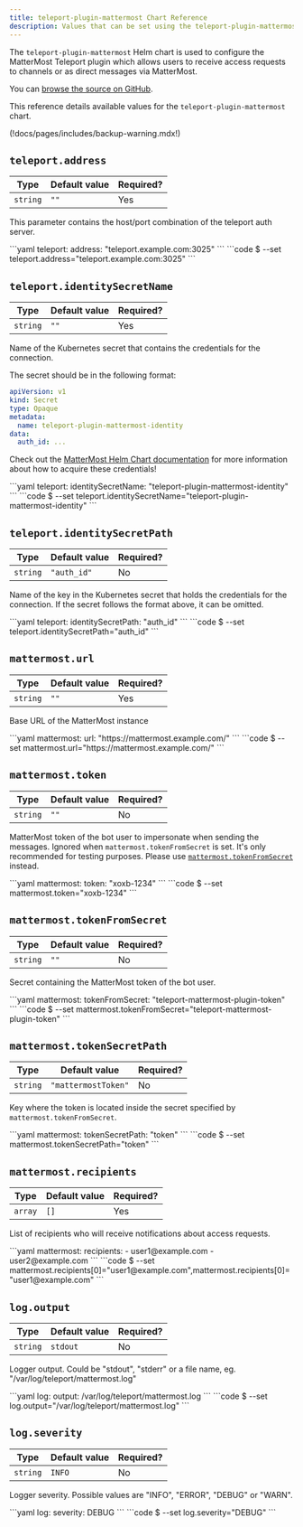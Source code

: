 ```yaml
---
title: teleport-plugin-mattermost Chart Reference
description: Values that can be set using the teleport-plugin-mattermost Helm chart
---
```


The `teleport-plugin-mattermost` Helm chart is used to configure the MatterMost Teleport plugin which allows users to receive access requests to channels or as direct messages via MatterMost.

You can [browse the source on GitHub](https://github.com/gravitational/teleport-plugins/tree/master/charts/access/mattermost).

This reference details available values for the `teleport-plugin-mattermost` chart.

(!docs/pages/includes/backup-warning.mdx!)

## `teleport.address`

| Type | Default value | Required? |
| - | - | - |
| `string` | `""` | Yes |

This parameter contains the host/port combination of the teleport auth server.

<Tabs>
  <TabItem label="values.yaml">
  ```yaml
  teleport:
    address: "teleport.example.com:3025"
  ```
  </TabItem>
  <TabItem label="--set">
  ```code
  $ --set teleport.address="teleport.example.com:3025"
  ```
  </TabItem>
</Tabs>

## `teleport.identitySecretName`

| Type | Default value | Required? |
| - | - | - |
| `string` | `""` | Yes |

Name of the Kubernetes secret that contains the credentials for the connection.

The secret should be in the following format:

```yaml
apiVersion: v1
kind: Secret
type: Opaque
metadata:
  name: teleport-plugin-mattermost-identity
data:
  auth_id: ...
```

Check out the [MatterMost Helm Chart documentation](https://github.com/gravitational/teleport-plugins/tree/master/charts/access/mattermost#prerequisites) for more information about how to acquire these credentials!

<Tabs>
  <TabItem label="values.yaml">
  ```yaml
  teleport:
    identitySecretName: "teleport-plugin-mattermost-identity"
  ```
  </TabItem>
  <TabItem label="--set">
  ```code
  $ --set teleport.identitySecretName="teleport-plugin-mattermost-identity"
  ```
  </TabItem>
</Tabs>

## `teleport.identitySecretPath`

| Type | Default value | Required? |
| - | - | - |
| `string` | `"auth_id"` | No |

Name of the key in the Kubernetes secret that holds the credentials for the connection. If the secret follows the format above, it can be omitted.

<Tabs>
  <TabItem label="values.yaml">
  ```yaml
  teleport:
    identitySecretPath: "auth_id"
  ```
  </TabItem>
  <TabItem label="--set">
  ```code
  $ --set teleport.identitySecretPath="auth_id"
  ```
  </TabItem>
</Tabs>

## `mattermost.url`

| Type | Default value | Required? |
| - | - | - |
| `string` | `""` | Yes |

Base URL of the MatterMost instance

<Tabs>
  <TabItem label="values.yaml">
  ```yaml
  mattermost:
    url: "https://mattermost.example.com/"
  ```
  </TabItem>
  <TabItem label="--set">
  ```code
  $ --set mattermost.url="https://mattermost.example.com/"
  ```
  </TabItem>
</Tabs>

## `mattermost.token`

| Type | Default value | Required? |
| - | - | - |
| `string` | `""` | No |

MatterMost token of the bot user to impersonate when sending the messages.
Ignored when `mattermost.tokenFromSecret` is set.
It's only recommended for testing purposes. Please use
[`mattermost.tokenFromSecret`](#mattermosttokenfromsecret) instead.

<Tabs>
  <TabItem label="values.yaml">
  ```yaml
  mattermost:
    token: "xoxb-1234"
  ```
  </TabItem>
  <TabItem label="--set">
  ```code
  $ --set mattermost.token="xoxb-1234"
  ```
  </TabItem>
</Tabs>

## `mattermost.tokenFromSecret`

| Type | Default value | Required? |
| - | - | - |
| `string` | `""` | No |

Secret containing the MatterMost token of the bot user.

<Tabs>
  <TabItem label="values.yaml">
  ```yaml
  mattermost:
    tokenFromSecret: "teleport-mattermost-plugin-token"
  ```
  </TabItem>
  <TabItem label="--set">
  ```code
  $ --set mattermost.tokenFromSecret="teleport-mattermost-plugin-token"
  ```
  </TabItem>
</Tabs>

## `mattermost.tokenSecretPath`

| Type | Default value | Required? |
| - | - | - |
| `string` | `"mattermostToken"` | No |

Key where the token is located inside the secret specified by `mattermost.tokenFromSecret`.

<Tabs>
  <TabItem label="values.yaml">
  ```yaml
  mattermost:
    tokenSecretPath: "token"
  ```
  </TabItem>
  <TabItem label="--set">
  ```code
  $ --set mattermost.tokenSecretPath="token"
  ```
  </TabItem>
</Tabs>

## `mattermost.recipients`

| Type | Default value | Required? |
| - | - | - |
| `array` | `[]` | Yes |

List of recipients who will receive notifications about access requests.

<Tabs>
  <TabItem label="values.yaml">
  ```yaml
  mattermost:
    recipients:
      - user1@example.com
      - user2@example.com
  ```
  </TabItem>
  <TabItem label="--set">
  ```code
  $ --set mattermost.recipients[0]="user1@example.com",mattermost.recipients[0]="user1@example.com"
  ```
  </TabItem>
</Tabs>

## `log.output`

| Type | Default value | Required? |
| - | - | - |
| `string` | `stdout` | No |

Logger output. Could be "stdout", "stderr" or a file name, eg. "/var/log/teleport/mattermost.log"

<Tabs>
  <TabItem label="values.yaml">
  ```yaml
  log:
    output: /var/log/teleport/mattermost.log
  ```
  </TabItem>
  <TabItem label="--set">
  ```code
  $ --set log.output="/var/log/teleport/mattermost.log"
  ```
  </TabItem>
</Tabs>

## `log.severity`

| Type | Default value | Required? |
| - | - | - |
| `string` | `INFO` | No |

Logger severity. Possible values are "INFO", "ERROR", "DEBUG" or "WARN".

<Tabs>
  <TabItem label="values.yaml">
  ```yaml
  log:
    severity: DEBUG
  ```
  </TabItem>
  <TabItem label="--set">
  ```code
  $ --set log.severity="DEBUG"
  ```
  </TabItem>
</Tabs>
